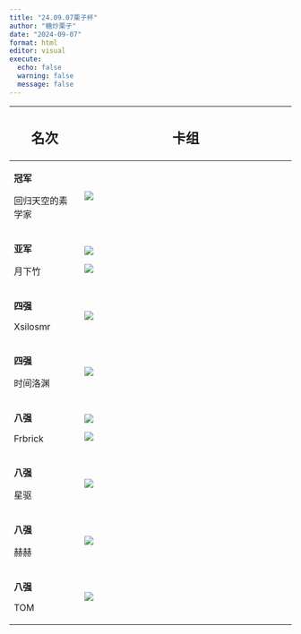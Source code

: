 ```yaml
---
title: "24.09.07栗子杯"
author: "糖炒栗子"
date: "2024-09-07"
format: html
editor: visual
execute:
  echo: false
  warning: false
  message: false
---
```


+------------------+--------------------------------------------------------+
| ## 名次          | ## 卡组                                                |
+==================+========================================================+
| **冠军**         | ![](Picture/冠军 回归天空的素学家.jpg)                 |
|                  |                                                        |
| 回归天空的素学家 |                                                        |
+------------------+--------------------------------------------------------+
| **亚军**         | ![](Picture/亚军 月下竹 1.jpg)                         |
|                  |                                                        |
| 月下竹           | ![](Picture/亚军 月下竹 2.jpg)                         |
+------------------+--------------------------------------------------------+
| **四强**         | ![](Picture/四强 Xsilosmr.jpg)                         |
|                  |                                                        |
| Xsilosmr         |                                                        |
+------------------+--------------------------------------------------------+
| **四强**         | ![](Picture/四强 时间洛渊.jpg)                         |
|                  |                                                        |
| 时间洛渊         |                                                        |
+------------------+--------------------------------------------------------+
| **八强**         | ![](Picture/八强 Frbrick 1.jpg)                        |
|                  |                                                        |
| Frbrick          | ![](Picture/八强 Frbrick 2.jpg)                        |
+------------------+--------------------------------------------------------+
| **八强**         | ![](Picture/星驱 八强.jpg)                             |
|                  |                                                        |
| 星驱             |                                                        |
+------------------+--------------------------------------------------------+
| **八强**         | ![](Picture/八强 赫赫.png)                             |
|                  |                                                        |
| 赫赫             |                                                        |
+------------------+--------------------------------------------------------+
| **八强**         | ![](Picture/TOM 八强.png)                              |
|                  |                                                        |
| TOM              |                                                        |
+------------------+--------------------------------------------------------+
